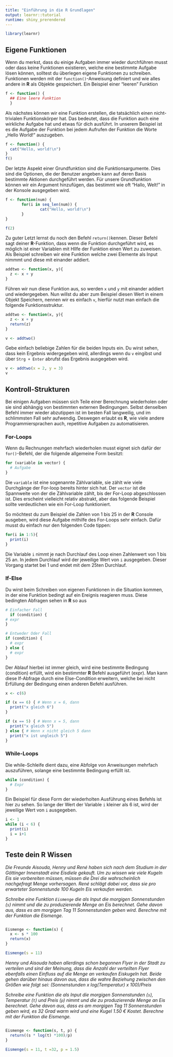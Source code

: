 ---
title: "Einführung in die R Grundlagen"
output: learnr::tutorial
runtime: shiny_prerendered
---
  
```{r, include=FALSE}
library(learnr)
```


## Eigene Funktionen

Wenn du merkst, dass du einige Aufgaben immer wieder durchführen musst oder dass keine Funktionen existieren, welche eine bestimmte Aufgabe lösen können, solltest du überlegen eigene Funktionen zu schreiben.
Funktionen werden mit der `function()`-Anweisung definiert und wie alles andere in **R** als Objekte gespeichert. 
Ein Beispiel einer "leeren" Funktion

```{r}
f <- function() {
  ## Eine leere Funktion
  }

```

Als nächstes können wir eine Funktion erstellen, die tatsächlich einen nicht-trivialen Funktionskörper hat.
Das bedeutet, dass die Funktion auch eine wirkliche Aufgabe hat und etwas für dich ausführt. 
In unserem Beispiel ist es die Aufgabe der Funktion bei jedem Aufrufen der Funktion die Worte „Hello World!“ auszugeben.


```{r}

f <- function() {
  cat("Hello, world!\n")
}
f()

```
Der letzte Aspekt einer Grundfunktion sind die Funktionsargumente. 
Dies sind die Optionen, die der Benutzer angeben kann auf deren Basis bestimmte Aktionen durchgeführt werden. 
Für unsere Grundfunktion können wir ein Argument hinzufügen, das bestimmt wie oft "Hallo, Welt!" in der Konsole ausgegeben wird.

```{r}

f <- function(num) {
       for(i in seq_len(num)) {
               cat("Hello, world!\n")
       }
}

f(2)

```

Zu guter Letzt lernst du noch den Befehl `return()`kennen. 
Dieser Befehl sagt deiner **R**-Funktion, dass wenn die Funktion durchgeführt wird, es möglich ist einer Variablen mit HIlfe der Funktion einen Wert zu zuweisen. 
Als Beispiel schreiben wir eine Funktion welche zwei Elemente als Input nimmmt und diese mit einander addiert. 

```{r, eval = FALSE}

addtwo <- function(x, y){
  z <- x + y
}

```

Führen wir nun diese Funktion aus, so werden `x` und `y` mit einander addiert und wiedergegeben. Nun willst du aber zum Beispiel diesen Wert in einem Objekt Speichern, nennen wir es einfach `v`, hierfür nutzt man einfach die folgende Funktionsstruktur.


```{r, eval = FALSE}

addtwo <- function(x, y){
  z <- x + y
  return(z)
}

v <- addtwo()

```

Gebe einfach beliebige Zahlen für die beiden Inputs ein. Du wirst sehen, dass kein Ergebnis widergegeben wird, allerdings wenn du `v` eingibst und über `Strg + Enter` abrufst das Ergebnis ausgegeben wird.

```{r addtow, exercise=TRUE}
v <- addtwo(x = 2, y = 3)
v
```



## Kontroll-Strukturen

Bei einigen Aufgaben müssen sich Teile einer Berechnung wiederholen oder sie sind abhängig von bestimmten externen Bedingungen. 
Selbst denselben Befehl immer wieder abzutippen ist im besten Fall langweilig, und im schlimmsten Fall sehr aufwendig. 
Deswegen erlaubt es **R**, wie viele andere Programmiersprachen auch, repetitive Aufgaben zu automatisieren.


### For-Loops

Wenn du Rechnungen mehrfach wiederholen musst eignet sich dafür der `for()`-Befehl, der die folgende
allgemeine Form besitzt:

```{r forBSP1, eval=FALSE}
for (variable in vector) {
  # Aufgabe
}
```

Die `variable` ist eine sogenannte Zählvariable, sie zählt wie viele Durchgänge der For-loop bereits hinter sich hat.
Der `vector` ist die Spannweite von der die Zählvariable zählt, bis der For-Loop abgeschlossen ist.
Dies erscheint vielleicht relativ abstrakt, aber das folgende Beispiel sollte verdeutlichen wie ein For-Loop funktioniert.

So möchtest du zum Beispiel die Zahlen von 1 bis 25 in der **R** Console ausgeben, wird diese Aufgabe mithilfe des For-Loops sehr einfach.
Dafür musst du einfach nur den folgenden Code tippen:

```{r forBSP2}
for(i in 1:5){
  print(i)
}
```

Die Variable `i` nimmt je nach Durchlauf des Loop einen Zahlenwert von 1 bis 25 an. In jedem Durchlauf wird der jeweilige Wert von `i` ausgegeben. Dieser Vorgang startet bei 1 und endet mit dem 25ten Durchlauf.

### If-Else

Du wirst beim Schreiben von eigenen Funktionen in die Situation kommen, in der eine Funktion bedingt auf ein Ereignis reagieren muss. Diese bedingten Abfragen sehen in **R** so aus

```{r ifBSP1, eval=FALSE}
# Einfacher Fall
  if (condition) {
# expr
}

# Entweder Oder Fall
if (condition) {
  # expr
} else {
  # expr
}
```

Der Ablauf hierbei ist immer gleich, wird eine bestimmte Bedingung (condition) erfüllt, wird ein bestimmter **R** Befehl ausgeführt (expr). 
Man kann diese If-Abfrage durch eine Else-Condition erweitern, welche bei nicht Erfüllung der Bedingung einen anderen Befehl ausführen.

```{r ifBSP2}
x <- c(6)

if (x == 6) { # Wenn x = 6, dann
  print("x gleich 6")
}

if (x == 5) { # Wenn x = 5, dann
  print("x gleich 5")
} else { # Wenn x nicht gleich 5 dann
  print("x ist ungleich 5")
}
```

### While-Loops

Die while-Schleife dient dazu, eine Abfolge von Anweisungen mehrfach auszuführen, solange eine bestimmte Bedingung erfüllt ist.

```{r whileBSP1, eval=FALSE}
while (condition) {
  # Expr
}
```

Ein Beispiel für diese Form der wiederholten Ausführung eines Befehls ist hier zu sehen. So lange der Wert der Variable `i` kleiner als 6 ist, wird der jeweilige Wert von `i` ausgegeben.

```{r whileBSP2}
i <- 1
while (i < 6) {
  print(i)
  i = i+1
}
```



## Teste dein **R** Wissen

*Die Freunde Aisouda, Henny und René haben sich nach dem Studium in der Göttinger Innenstadt eine Eisdiele gekauft. Um zu wissen wie viele Kugeln Eis sie vorbereiten müssen, müssen die Drei die wahrscheinlich nachgefragt Menge vorhersagen. René schlägt dabei vor, dass sie pro erwarteter Sonnenstunde 100 Kugeln Eis verkaufen werden.*

*Schreibe eine Funktion `Eismenge` die als Input die morgigen Sonnenstunden (`s`) nimmt und die zu produzierende Menge an Eis berechnet. Gehe davon aus, dass es am morgigen Tag 11 Sonnenstunden geben wird. Berechne mit der Funktion die Eismenge.*
```{r function1, exercise=TRUE}

```

```{r function1-solution}
Eismenge <- function(s) {
  x <- s * 100
  return(x)
}

Eismenge(s = 11)
```

*Henny und Aisouda haben allerdings schon begonnen Flyer in der Stadt zu verteilen und sind der Meinung, dass die Anzahl der verteilten Flyer ebenfalls einen Einfluss auf die Menge an verkaufen Eiskugeln hat. Beide gehen darüber hinaus  davon aus, dass die wahre Beziehung zwischen den Größen wie folgt sei: (Sonnenstunden x log(Temperatur) x 100)/Preis*

*Schreibe eine Funktion die als Input die morgigen Sonnenstunden (`s`), Temperatur (`t`) und Preis (`p`) nimmt und die zu produzierende Menge an Eis berechnet. Gehe davon aus, dass es am morgigen Tag 11 Sonnenstunden geben wird, es 32 Grad warm wird und eine Kugel 1.50 € Kostet. Berechne mit der Funktion die Eismenge.*

```{r function2, exercise=TRUE}

```

```{r function2-solution}
Eismenge <- function(s, t, p) {
  return((s * log(t) *100)/p)
}

Eismenge(s = 11, t =32, p = 1.5)
```


